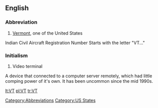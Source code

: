 ==English==

===Abbreviation===
#[[Vermont]], one of the United States

[[Category:Abbreviations]]
[[Category:US States]]
Indian Civil Aircraft Registration Number Starts with the letter "VT..."

===Initialism===
#Video terminal
A device that connected to a computer server remotely, which had little comping power of it's own. It has been uncommon since the mid 1990s.

[[lt:VT]]
[[pl:VT]]
[[tr:VT]]
